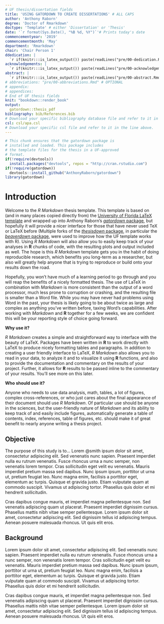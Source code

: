 ```yaml
---
# UF thesis/dissertation fields
title: 'USING GATORDOWN TO CREATE DISSERTATIONS' # ALL CAPS
author: 'Anthony Raborn'
degree: 'Doctor of Rmarkdown'
doctype: 'Template' # either 'Dissertation' or 'Thesis'
date: '`r format(Sys.Date(), "%B %d, %Y")`'# Prints today's date
commencementyear: '2019'
commencementmonth: 'May'
department: 'Rmarkdown'
chair: 'Chair Person 1'
ddedication: |
  `r if(knitr:::is_latex_output()) paste(readLines("pre/00-dedication.Rmd"), collapse = '\n  ')`
acknowledgements: |
  `r if(knitr:::is_latex_output()) paste(readLines("pre/00-acknowledgements.Rmd"), collapse = '\n  ')`
abstract: |
  `r if(knitr:::is_latex_output()) paste(readLines("pre/00-abstract.Rmd"), collapse = '\n  ')`
# abbreviations: "pre/00-abbreviations.Rmd" # OPTIONAL
# appendix:
# appendices:
# End of UF thesis fields
knit: "bookdown::render_book"
output: 
  gatordown::thesis_pdf
bibliography: bib/References.bib
# Download your specific bibliography database file and refer to it in the line above.
csl: csl/apa.csl
# Download your specific csl file and refer to it in the line above.
---
```



  

<!--
Above is the YAML (YAML Ain't Markup Language) header that includes a lot of metadata used to produce the document.  Be careful with spacing in this header!

If you'd like to include a comment that won't be produced in your resulting file enclose it in a block like this.
-->

<!--
If you receive a duplicate label error after knitting, make sure to delete the index.Rmd file and then knit again.
-->

```r
# This chunk ensures that the gatordown package is
# installed and loaded. This package includes
# the template files for the thesis in a UF-approved
# format.
if(!require(devtools))
  install.packages("devtools", repos = "http://cran.rstudio.com")
if(!require(gatordown))
  devtools::install_github("AnthonyRaborn/gatordown")
library(gatordown)
```

<!-- 
You'll need to include the order that you'd like Rmd files to appear in the
_bookdown.yml file for PDF files and also delete the # before rmd_files: there.
You'll want to not include 00(two-hyphens)prelim.Rmd and 00-abstract.Rmd since
they are handled in the YAML above differently for the PDF version.
-->

<!-- 
The {-} option could be used here; it means that there would be no numbers on the introduction. You
can also use {.unnumbered} so the introduction would be "Chapter 0." However, UF's template doesn't allow for a "Chapter 0", so this is ignored.
-->

# Introduction

Welcome to the _R Markdown_ thesis template. This template is based on (and in
many places copied directly from) the [University of Florida LaTeX
template][0] and wrapped up into Anthony Raborn's [*gatordown* package][1], but
hopefully it will provide a nicer interface for those that have never used TeX
or LaTeX before (Multiple forks of the [*thesisdown* package][2], in particular the [*beaverdown* package][3], were used to improve how the UF template works with R). Using _R Markdown_ will also allow you to easily keep track of
your analyses in **R** chunks of code, with the resulting plots and output
included as well.  The hope is this _R Markdown_ template gets you in the habit
of doing reproducible research, which benefits you long-term as a researcher,
but also will greatly help anyone that is trying to reproduce or build onto your
results down the road.

Hopefully, you won't have much of a learning period to go through and you will
reap the benefits of a nicely formatted thesis.  The use of LaTeX in combination
with _Markdown_ is more consistent than the output of a word processor, much
less prone to corruption or crashing, and the resulting file is smaller than a
Word file. While you may have never had problems using Word in the past, your
thesis is likely going to be about twice as large and complex as anything you've
written before, taxing Word's capabilities.  After working with _Markdown_ and
**R** together for a few weeks, we are confident this will be your reporting
style of choice going forward.

<!-- 
If you're still on the fence about using _R Markdown_, check out the resource
for newbies available at <https://ismayc.github.io/rbasics-book/> or email us at
<data@reed.edu>.
-->

**Why use it?**

_R Markdown_ creates a simple and straightforward way to interface with the
beauty of LaTeX.  Packages have been written in **R** to work directly with
LaTeX to produce nicely formatting tables and paragraphs. In addition to
creating a user friendly interface to LaTeX, _R Markdown_ also allows you to
read in your data, to analyze it and to visualize it using **R** functions, and
also to provide the documentation and commentary on the results of your project.
Further, it allows for **R** results to be passed inline to the commentary of
your results.  You'll see more on this later.

<!-- 
Having your code and commentary all together in one place has a plethora of benefits!
-->

**Who should use it?**

Anyone who needs to use data analysis, math, tables, a lot of figures, complex
cross-references, or who just cares about the final appearance of their document
should use _R Markdown_. Of particular use should be anyone in the sciences, but
the user-friendly nature of _Markdown_ and its ability to keep track of and
easily include figures, automatically generate a table of contents, index,
references, table of figures, etc. should make it of great benefit to nearly
anyone writing a thesis project.

## Objective 

The purpose of this study is to... Lorem @smith ipsum dolor sit amet,
consectetur adipiscing elit. Sed venenatis nunc sapien. Praesent
imperdiet nulla eu rutrum venenatis. Fusce rhoncus urna a nunc semper,
non venenatis lorem tempor. Cras sollicitudin eget velit eu venenatis.
Mauris imperdiet pretium massa sed dapibus. Nunc ipsum ipsum, porttitor
ut urna ut, pretium feugiat leo. Nunc magna enim, facilisis a porttitor
eget, elementum ac turpis. Quisque et gravida justo. Etiam vulputate
quam at commodo suscipit. Vivamus ut adipiscing tortor. Phasellus quis
dolor et mi hendrerit sollicitudin.

Cras dapibus congue mauris, et imperdiet magna pellentesque non. Sed
venenatis adipiscing quam ut placerat. Praesent imperdiet dignissim
cursus. Phasellus mattis nibh vitae semper pellentesque. Lorem ipsum
dolor sit amet, consectetur adipiscing elit. Sed dignissim tellus id
adipiscing tempus. Aenean posuere malesuada rhoncus. Ut quis elit eros.

## Background 

Lorem ipsum dolor sit amet, consectetur adipiscing elit. Sed venenatis
nunc sapien. Praesent imperdiet nulla eu rutrum venenatis. Fusce rhoncus
urna a nunc semper, non venenatis lorem tempor. Cras sollicitudin eget
velit eu venenatis. Mauris imperdiet pretium massa sed dapibus. Nunc
ipsum ipsum, porttitor ut urna ut, pretium feugiat leo. Nunc magna enim,
facilisis a porttitor eget, elementum ac turpis. Quisque et gravida
justo. Etiam vulputate quam at commodo suscipit. Vivamus ut adipiscing
tortor. Phasellus quis dolor et mi hendrerit sollicitudin.

Cras dapibus congue mauris, et imperdiet magna pellentesque non. Sed
venenatis adipiscing quam ut placerat. Praesent imperdiet dignissim
cursus. Phasellus mattis nibh vitae semper pellentesque. Lorem ipsum
dolor sit amet, consectetur adipiscing elit. Sed dignissim tellus id
adipiscing tempus. Aenean posuere malesuada rhoncus. Ut quis elit eros.



[0]: http://helpdesk.ufl.edu/application-support-center/etd-technical-support/ms-word-and-latex-templates/
[1]: https://github.com/AnthonyRaborn/gatordown
[2]: https://github.com/ismayc/thesisdown/
[3]: https://github.com/zkamvar/beaverdown
